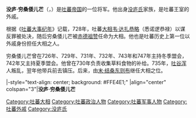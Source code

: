 {{expand|time=2015-08-16T06:47:46+00:00}}
{{unreferenced|time=2015-08-16T06:47:46+00:00}}
'''没庐·穷桑倭儿芒'''（{{bo|z=འབྲོ་ཅུང་བཟང་འོར་མང|w='bro cung bzang 'or mang}}，{{bd|？||？||catIdx=C}}）是[[吐蕃帝国|吐蕃帝国]]的一位将军。他出身[[没庐氏|没庐氏]]家族，是吐蕃王室的外戚。

根据《[[吐蕃大事纪年|吐蕃大事纪年]]》记载，728年，吐蕃[[大贡论|大相]][[韦·达扎恭略|韦·达扎恭略]]（悉诺逻恭禄）以谋反罪被处决，随后穷桑倭儿芒被[[赤德祖赞|赤德祖赞]]任命为大相。他也是吐蕃历史上第一位以外戚身份担任大相之人。

穷桑倭儿芒曾在726年、729年、731年、732年、743年和747年主持冬季盟会，742年又主持夏季盟会。他曾在730年负责收集草料食物的补给。735年，[[吐谷浑|吐谷浑]]人叛乱，翌年他带兵前去镇压。后来，由[[末·结桑东则布|末·结桑东则布]]继任大相之位。

{{start box}}
|-style="text-align: center; background: #FFE4E1;"
|align="center" colspan="3"|'''没庐·穷桑倭儿芒'''
{{s-before|[[韦·达扎恭略|韦·达扎恭略]]<br />（悉诺逻恭禄）}}
{{s-title|[[吐蕃|吐蕃]][[吐蕃大相列表|大贡论]]|728年—747年？}}
{{s-after|[[末·结桑东则布|末·结桑东则布]]}}
{{end box}}
{{吐蕃大相}}
[[Category:吐蕃大相|Category:吐蕃大相]]
[[Category:吐蕃政治人物|Category:吐蕃政治人物]]
[[Category:吐蕃军事人物|Category:吐蕃军事人物]]
[[Category:吐蕃外戚|Category:吐蕃外戚]]
[[Category:没庐氏|Category:没庐氏]]